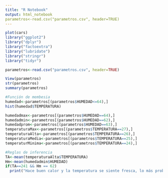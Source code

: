 ```yaml
---
title: "R Notebook"
output: html_notebook
parametros<-read.csv("parametros.csv", header=TRUE)
---
```

```r
plot(cars)
library("ggplot2")
library("dplyr")
library("factoextra")
library("lubridate")
library("stringr")
library("tidyr")
```

```r
parametros<-read.csv("parametros.csv", header=TRUE)
```

```r
View(parametros)
str(parametros)
summary(parametros)
```

```r
#Función de membesia
humedad<-parametros[(parametros$HUMEDAD<=64),]
hist(humedad$TEMPERATURA)

```

```r
humedadmax<-parametros[(parametros$HUMEDAD==64),]
humedadmin<-parametros[(parametros$HUMEDAD==62),]
humedadprom<-parametros[(parametros$HUMEDAD==63),]
temperaturaMax<-parametros[(parametros$TEMPERATURA==27),]
temperaturaAlta<-parametros[(parametros$TEMPERATURA==26),]
temperaturaMedia<-parametros[(parametros$TEMPERATURA==25),]
temperaturMinima<-parametros[(parametros$TEMPERATURA==24),]
```

```r
#Reglas de inferencia
TA<-mean(temperaturaAlta$TEMPERATURA)
Hm<-mean(humedadmin$HUMEDAD)
if(TA==241 && Hm == 62)
  print("Hace buen calor y la temperatura se siente fresca, lo más probable es que llueva")
```


```r

```
```r

```
